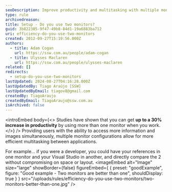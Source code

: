 ```yaml
---
seoDescription: Improve productivity and multitasking with multiple monitors, increasing efficiency by up to 30% for developers and professionals alike.
type: rule
archivedreason:
title: Setup - Do you use two monitors?
guid: 3b822305-9f47-49b8-84d1-19a6883ba712
uri: efficiency-do-you-use-two-monitors
created: 2012-09-27T15:19:56.000Z
authors:
  - title: Adam Cogan
    url: https://ssw.com.au/people/adam-cogan
  - title: Ulysses Maclaren
    url: https://ssw.com.au/people/ulysses-maclaren
related: []
redirects:
  - setup-do-you-use-two-monitors
lastUpdated: 2024-08-27T04:16:28.000Z
lastUpdatedBy: Tiago Araújo [SSW]
lastUpdatedByEmail: tiagov8@gmail.com
createdBy: TiagoAraujo
createdByEmail: TiagoAraujo@ssw.com.au
isArchived: false
---
```


<introEmbed
  body={<>
Studies have shown that you can get **up to a 30% increase in productivity** by using more than one monitor when you work.
  </>}
/>
Providing users with the ability to access more information and images simultaneously, multiple monitor configurations allow for more efficient multitasking between applications.

For example... if you were a developer, you could have your references in one monitor and your Visual Studio in another, and directly compare the 2 without compromising on space or layout.
<imageEmbed
  alt="Image"
  size="large"
  showBorder={false}
  figureEmbed={ {
    preset: "goodExample",
    figure: "Good example - Two monitors are better than one",
    shouldDisplay: true
  } }
  src="/uploads/rules/efficiency-do-you-use-two-monitors/two-monitors-better-than-one.jpg"
/>
